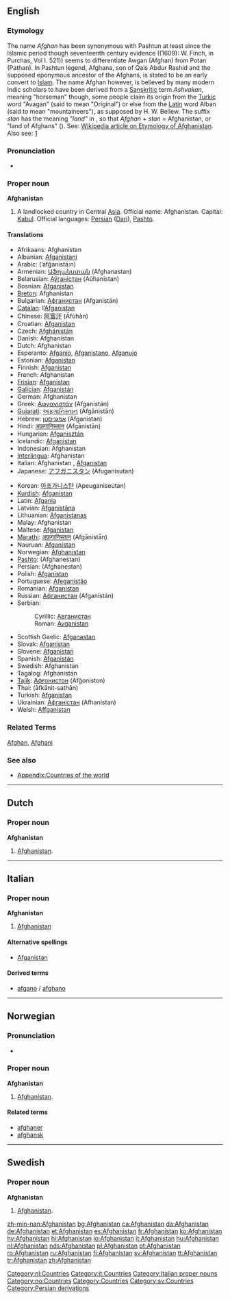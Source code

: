 {{wikipedia}}
==English==

===Etymology===
The name ''Afghan'' has been synonymous with Pashtun at least since the Islamic period though seventeenth century  evidence ((1609): W. Finch, in Purchas, Vol I. 521)) seems to differentiate Awgan (Afghan) from Potan (Pathan). In Pashtun legend, Afghana, son of Qais Abdur Rashid and the supposed eponymous ancestor of the Afghans, is stated to be an early convert to [[Islam]]. The name Afghan however, is believed by many modern Indic scholars to have been derived from a [[Sanskrit]]ic term ''Ashvakan'', meaning "horseman" though, some people claim its origin from the [[Turk |Turkic]] word "Avagan" (said to mean "Original") or else from  the [[Latin]] word Alban (said to mean "mountaineers"), as supposed by H. W. Bellew. The suffix ''stan'' has the meaning ''"land"'' in {{Pers.}}, so that ''Afghan + stan'' = Afghanistan, or "land of Afghans" ({{FAchar|[[افغانستان]]}}).
See: [[w:List of country name etymologies|Wikipedia article on Etymology of Afghanistan]]. Also see: [http://en.wikipedia.org/wiki/Afghanistan#Origin_and_history_of_the_name]

===Pronunciation===
*{{IPA|/æfˈgænɪˌstæn/}}

===Proper noun===
'''Afghanistan'''

# A landlocked country in Central [[Asia]]. Official name: Afghanistan. Capital: [[Kabul]]. Official languages: [[Persian]] ([[Dari]]), [[Pashto]].

====Translations====
{{top}}
*Afrikaans: Afghanistan
*Albanian: [[Afganistani]]
*Arabic: {{ARchar|[[أفغانستان]]}} (’afğanistá:n)
*Armenian: [[Աֆղանստան]] (Afghanastan)
*Belarusian: [[Аўганістан]] (Aŭhanistan) {{m}}
*Bosnian: [[Afganistan]] {{m}}
*[[Breton]]: Afghanistan
*Bulgarian: [[Афганистан]] (Afganistán) {{m}}
*[[Catalan]]: l’[[Afganistan]] {{m}}
*Chinese: [[阿富汗]] (Āfùhàn)
*Croatian: [[Afganistan]] {{m}}
*Czech: [[Afghánistán]] {{m}}
*Danish: Afghanistan
*Dutch: Afghanistan
*Esperanto: [[Afganio]], [[Afganistano]], [[Afganujo]]
*Estonian: [[Afganistan]]
*Finnish: [[Afganistan]]
*French: Afghanistan {{m}}
*[[Frisian]]: [[Afganistan]]
*[[Galician]]: [[Afganistán]] {{m}}
*German: Afghanistan {{n}}
*Greek: [[Αφγανιστάν]] (Afganistán) {{n}}
*[[Gujarati]]: [[અફગાનિસ્તાન]] (Afgānistān)
*Hebrew: [[אפגניסטן]] (Afganistan)
*Hindi: [[अफ़गानिस्तान]] (Afgānistān)
*Hungarian: [[Afganisztán]]
*Icelandic: [[Afganistan]]
*Indonesian: Afghanistan
*[[Interlingua]]: Afghanistan
*Italian: Afghanistan {{m}}, [[Afganistan]] {{m}}
*Japanese: [[アフガニスタン]] (Afuganisutan)
{{mid}}
*Korean: [[아프가니스탄]] (Apeuganiseutan)
*[[Kurdish]]: [[Afganistan]]
*Latin: [[Afgania]] {{f}}
*Latvian: [[Afganistāna]]
*Lithuanian: [[Afganistanas]]
*Malay: Afghanistan
*Maltese: [[Afganistan]]
*[[Marathi]]: [[अफ़गानिस्तान]] (Afgānistān)
*Nauruan: [[Afganistan]]
*Norwegian: [[#Norwegian|Afghanistan]]
*[[Pashto]]: {{PSchar|[[افغانستان]]}} (Afghanestan)
*Persian: {{FAchar|[[افغانستان]]}} (Afghanestan)
*Polish: [[Afganistan]] {{m}}
*Portuguese: [[Afeganistão]] {{m}}
*Romanian: [[Afganistan]] {{n}}
*Russian: [[Афганистан]] (Afganistán) {{m}}
*Serbian:
*:Cyrillic: [[Авганистан]] {{m}}
*:Roman: [[Avganistan]] {{m}}
*Scottish Gaelic: [[Afganastan]]
*Slovak: [[Afganistan]]
*Slovene: [[Afganistan]]
*Spanish: [[Afganistán]] {{m}}
*Swedish: Afghanistan
*Tagalog: Afghanistan
*[[Tajik]]: [[Афғонистон]] (Afğoniston)
*Thai: {{THchar|[[อาฟกานิสถาน]]}} (āfkānit-sathān)
*Turkish: [[Afganistan]]
*Ukrainian: [[Афганістан]] (Afhanistan)
*Welsh: [[Affganistan]]
{{bottom}}

===Related Terms===
[[Afghan]], [[Afghani]]

===See also===
*[[Appendix:Countries of the world]]

----

==Dutch==

===Proper noun===
'''Afghanistan'''

# [[#English|Afghanistan]].

[[Category:nl:Countries]]

----

==Italian==
{{wikipedia|lang=it}}

===Proper noun===
'''Afghanistan''' {{m}}

# [[Afghanistan#English|Afghanistan]]

====Alternative spellings====
*[[Afganistan]]

====Derived terms====
*[[afgano]] / [[afghano]]

[[Category:it:Countries]]
[[Category:Italian proper nouns]]

----

==Norwegian==
===Pronunciation===
*{{IPA|/ɑfgɑːnɪstɑn/}}

===Proper noun===
'''Afghanistan'''

# [[#English|Afghanistan]].

====Related terms====
*[[afghaner]]
*[[afghansk]]

[[Category:no:Countries]]

----

==Swedish==

===Proper noun===
'''Afghanistan'''

# [[#English|Afghanistan]].

[[Category:Countries]]
[[Category:sv:Countries]]
[[Category:Persian derivations]]

[[zh-min-nan:Afghanistan]]
[[bg:Afghanistan]]
[[ca:Afghanistan]]
[[da:Afghanistan]]
[[de:Afghanistan]]
[[et:Afghanistan]]
[[es:Afghanistan]]
[[fr:Afghanistan]]
[[ko:Afghanistan]]
[[hy:Afghanistan]]
[[hi:Afghanistan]]
[[io:Afghanistan]]
[[it:Afghanistan]]
[[hu:Afghanistan]]
[[nl:Afghanistan]]
[[nds:Afghanistan]]
[[pl:Afghanistan]]
[[pt:Afghanistan]]
[[ro:Afghanistan]]
[[ru:Afghanistan]]
[[fi:Afghanistan]]
[[sv:Afghanistan]]
[[tt:Afghanistan]]
[[tr:Afghanistan]]
[[zh:Afghanistan]]